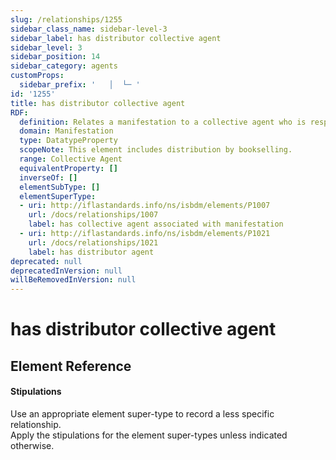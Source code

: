 ```yaml
---
slug: /relationships/1255
sidebar_class_name: sidebar-level-3
sidebar_label: has distributor collective agent
sidebar_level: 3
sidebar_position: 14
sidebar_category: agents
customProps:
  sidebar_prefix: '   │  └─ '
id: '1255'
title: has distributor collective agent
RDF:
  definition: Relates a manifestation to a collective agent who is responsible for its distribution.
  domain: Manifestation
  type: DatatypeProperty
  scopeNote: This element includes distribution by bookselling.
  range: Collective Agent
  equivalentProperty: []
  inverseOf: []
  elementSubType: []
  elementSuperType:
  - uri: http://iflastandards.info/ns/isbdm/elements/P1007
    url: /docs/relationships/1007
    label: has collective agent associated with manifestation
  - uri: http://iflastandards.info/ns/isbdm/elements/P1021
    url: /docs/relationships/1021
    label: has distributor agent
deprecated: null
deprecatedInVersion: null
willBeRemovedInVersion: null
---
```

# has distributor collective agent

## Element Reference
<ElementReference frontMatter={frontMatter} />

#### Stipulations

<div className="stip">
  Use an appropriate element super-type to record a less specific relationship.
</div>

<div className="stip">
  Apply the stipulations for the element super-types unless indicated otherwise.
</div>
